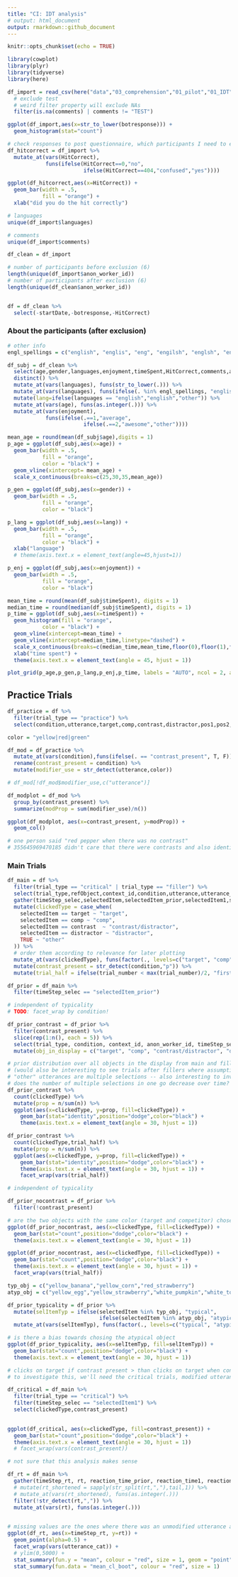 ```yaml
---
title: "CI: IDT analysis"
# output: html_document
output: rmarkdown::github_document
---
```


```r
knitr::opts_chunk$set(echo = TRUE)
```

```r
library(cowplot)
library(plyr)
library(tidyverse)
library(here)

df_import = read_csv(here("data","03_comprehension","01_pilot","01_IDT","data.csv")) %>%
  # exclude test
  # weird filter property will exclude NAs
  filter(is.na(comments) | comments != "TEST")
```

```r
ggplot(df_import,aes(x=str_to_lower(botresponse))) +
  geom_histogram(stat="count")
```

```r
# check responses to post questionnaire, which participants I need to exclude (e.g., HitCorrect and NativeLanguage)
df_hitcorrect = df_import %>% 
  mutate_at(vars(HitCorrect),
            funs(ifelse(HitCorrect==0,"no",
                        ifelse(HitCorrect==404,"confused","yes"))))

ggplot(df_hitcorrect,aes(x=HitCorrect)) +
  geom_bar(width = .5,
           fill = "orange") +
  xlab("did you do the hit correctly")

# languages
unique(df_import$languages)

# comments
unique(df_import$comments)
```


```r

df_clean = df_import

# number of participants before exclusion (6)
length(unique(df_import$anon_worker_id))
# number of participants after exclusion (6)
length(unique(df_clean$anon_worker_id))


df = df_clean %>%
  select(-startDate,-botresponse,-HitCorrect)
```


### About the participants (after exclusion)

```r
# other info
engl_spellings = c("english", "englis", "eng", "engilsh", "englsh", "en")

df_subj = df_clean %>% 
  select(age,gender,languages,enjoyment,timeSpent,HitCorrect,comments,anon_worker_id) %>% 
  distinct() %>% 
  mutate_at(vars(languages), funs(str_to_lower(.))) %>% 
  mutate_at(vars(languages), funs(ifelse(. %in% engl_spellings, "english", .))) %>% 
  mutate(lang=ifelse(languages == "english","english","other")) %>% 
  mutate_at(vars(age), funs(as.integer(.))) %>% 
  mutate_at(vars(enjoyment), 
            funs(ifelse(.==1,"average",
                        ifelse(.==2,"awesome","other"))))

mean_age = round(mean(df_subj$age),digits = 1)
p_age = ggplot(df_subj,aes(x=age)) +
  geom_bar(width = .5,
           fill = "orange",
           color = "black") +
  geom_vline(xintercept= mean_age) +
  scale_x_continuous(breaks=c(25,30,35,mean_age))

p_gen = ggplot(df_subj,aes(x=gender)) +
  geom_bar(width = .5,
           fill = "orange",
           color = "black")

p_lang = ggplot(df_subj,aes(x=lang)) +
  geom_bar(width = .5,
           fill = "orange",
           color = "black") +
  xlab("language")
  # theme(axis.text.x = element_text(angle=45,hjust=1))

p_enj = ggplot(df_subj,aes(x=enjoyment)) +
  geom_bar(width = .5,
           fill = "orange",
           color = "black")

mean_time = round(mean(df_subj$timeSpent), digits = 1)
median_time = round(median(df_subj$timeSpent), digits = 1)
p_time = ggplot(df_subj,aes(x=timeSpent)) +
  geom_histogram(fill = "orange",
           color = "black") +
  geom_vline(xintercept=mean_time) +
  geom_vline(xintercept=median_time,linetype="dashed") +
  scale_x_continuous(breaks=c(median_time,mean_time,floor(0),floor(1),floor(2),floor(3),floor(5),floor(10))) +
  xlab("time spent") +
  theme(axis.text.x = element_text(angle = 45, hjust = 1))

plot_grid(p_age,p_gen,p_lang,p_enj,p_time, labels = "AUTO", ncol = 2, align = 'v')

```

## Practice Trials

```r

df_practice = df %>% 
  filter(trial_type == "practice") %>% 
  select(condition,utterance,target,comp,contrast,distractor,pos1,pos2,pos3,pos4,anon_worker_id)

```

```r

color = "yellow|red|green"

df_mod = df_practice %>% 
  mutate_at(vars(condition),funs(ifelse(. == "contrast_present", T, F))) %>% 
  rename(contrast_present = condition) %>% 
  mutate(modifier_use = str_detect(utterance,color))

# df_mod[!df_mod$modifier_use,c("utterance")]

df_modplot = df_mod %>% 
  group_by(contrast_present) %>% 
  summarize(modProp = sum(modifier_use)/n())

ggplot(df_modplot, aes(x=contrast_present, y=modProp)) +
  geom_col()

# one person said "red pepper when there was no contrast"
# 355645969470185 didn't care that there were contrasts and also identified bell pepper as apple (even though native language is reported as English) -- unreliable worker
```

### Main Trials

```r

df_main = df %>% 
  filter(trial_type == "critical" | trial_type == "filler") %>% 
  select(trial_type,refObject,context_id,condition,utterance,utterance_cat,target,comp,contrast,distractor,pos1,pos2,pos3,pos4,selectedItem_prior,selectedItem1,selectedItem2,reaction_time_prior,reaction_time1,reaction_time2,anon_worker_id,trial_number) %>%
  gather(timeStep_selec,selectedItem,selectedItem_prior,selectedItem1,selectedItem2) %>%
  mutate(clickedType = case_when(
    selectedItem == target ~ "target",
    selectedItem == comp ~ "comp",
    selectedItem == contrast  ~ "contrast/distractor",
    selectedItem == distractor ~ "distractor",
    TRUE ~ "other"
  )) %>% 
  # order them according to relevance for later plotting
  mutate_at(vars(clickedType), funs(factor(., levels=c("target", "comp", "contrast/distractor", "distractor", "other")))) %>% 
  mutate(contrast_present = str_detect(condition,"p")) %>% 
  mutate(trial_half = ifelse(trial_number < max(trial_number)/2, "first half", "second half"))

```

```r

df_prior = df_main %>%
  filter(timeStep_selec == "selectedItem_prior")

```


```r
# independent of typicality
# TODO: facet_wrap by condition!

df_prior_contrast = df_prior %>% 
  filter(contrast_present) %>% 
  slice(rep(1:n(), each = 5)) %>% 
  select(trial_type, condition, context_id, anon_worker_id, timeStep_selec, clickedType) %>% 
  mutate(obj_in_display = c("target", "comp", "contrast/distractor", "distractor", "other"))

# prior distribution over all objects in the display from main and filler trials
# (would also be interesting to see trials after fillers where assumption was broken)
# "other" utterances are multiple selections -- also interesting to investigate
# does the number of multiple selections in one go decrease over time? (possibly because participants become more familiar with the task and the stimuli)
df_prior_contrast %>% 
  count(clickedType) %>% 
  mutate(prop = n/sum(n)) %>% 
  ggplot(aes(x=clickedType, y=prop, fill=clickedType)) + 
    geom_bar(stat="identity",position="dodge",color="black") +
    theme(axis.text.x = element_text(angle = 30, hjust = 1))

df_prior_contrast %>% 
  count(clickedType,trial_half) %>% 
  mutate(prop = n/sum(n)) %>%
  ggplot(aes(x=clickedType, y=prop, fill=clickedType)) + 
    geom_bar(stat="identity",position="dodge",color="black") +
    theme(axis.text.x = element_text(angle = 30, hjust = 1)) +
    facet_wrap(vars(trial_half))

```

```r
# independent of typicality

df_prior_nocontrast = df_prior %>% 
  filter(!contrast_present)

# are the two objects with the same color (target and competitor) chosen more often than the other objects?
ggplot(df_prior_nocontrast, aes(x=clickedType, fill=clickedType)) + 
  geom_bar(stat="count",position="dodge",color="black") +
  theme(axis.text.x = element_text(angle = 30, hjust = 1))

ggplot(df_prior_nocontrast, aes(x=clickedType, fill=clickedType)) + 
  geom_bar(stat="count",position="dodge",color="black") +
  theme(axis.text.x = element_text(angle = 30, hjust = 1)) +
  facet_wrap(vars(trial_half))

```

```r

typ_obj = c("yellow_banana","yellow_corn","red_strawberry")
atyp_obj = c("yellow_egg","yellow_strawberry","white_pumpkin","white_tomato","red_corn","red_broccoli")

df_prior_typicality = df_prior %>% 
  mutate(selItemTyp = ifelse(selectedItem %in% typ_obj, "typical", 
                             ifelse(selectedItem %in% atyp_obj, "atypical", "other"))) %>% 
  mutate_at(vars(selItemTyp), funs(factor(., levels=c("typical", "atypical", "other"))))

# is there a bias towards chosing the atypical object
ggplot(df_prior_typicality, aes(x=selItemTyp, fill=selItemTyp)) + 
  geom_bar(stat="count",position="dodge",color="black") +
  theme(axis.text.x = element_text(angle = 30, hjust = 1))

```

```r
# clicks on target if contrast present > than clicks on target when contrast not present?
# to investigate this, we'll need the critical trials, modified utterances (all should be modified in critical trials anyways), and look at the second selected item (selItem1)

df_critical = df_main %>%
  filter(trial_type == "critical") %>% 
  filter(timeStep_selec == "selectedItem1") %>% 
  select(clickedType,contrast_present)
  

ggplot(df_critical, aes(x=clickedType, fill=contrast_present)) + 
  geom_bar(stat="count",position="dodge",color="black") +
  theme(axis.text.x = element_text(angle = 30, hjust = 1))
  # facet_wrap(vars(contrast_present))
```


```r
# not sure that this analysis makes sense

df_rt = df_main %>% 
  gather(timeStep_rt, rt, reaction_time_prior, reaction_time1, reaction_time2) %>% 
  # mutate(rt_shortened = sapply(str_split(rt,","),tail,1)) %>%
  # mutate_at(vars(rt_shortened), funs(as.integer(.)))
  filter(!str_detect(rt,",")) %>%
  mutate_at(vars(rt), funs(as.integer(.)))
  

# missing values are the ones where there was an unmodified utterance and therefore there was no reaction_time2
ggplot(df_rt, aes(x=timeStep_rt, y=rt)) + 
  geom_point(alpha=0.5) +
  facet_wrap(vars(utterance_cat)) +
  # ylim(0,5000) +
  stat_summary(fun.y = "mean", colour = "red", size = 1, geom = "point") +
  stat_summary(fun.data = "mean_cl_boot", colour = "red", size = 1)
```








